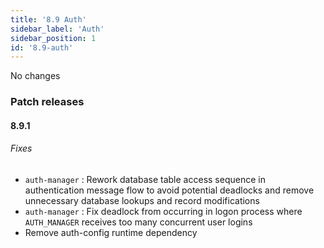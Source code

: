 ```yaml
---
title: '8.9 Auth'
sidebar_label: 'Auth'
sidebar_position: 1
id: '8.9-auth'
---
```


No changes

### Patch releases

#### 8.9.1

###### Fixes

* `auth-manager` : Rework database table access sequence in authentication message flow to avoid potential deadlocks and remove unnecessary database lookups and record modifications 
* `auth-manager` : Fix deadlock from occurring in logon process where `AUTH_MANAGER` receives too many concurrent user logins 
* Remove auth-config runtime dependency
